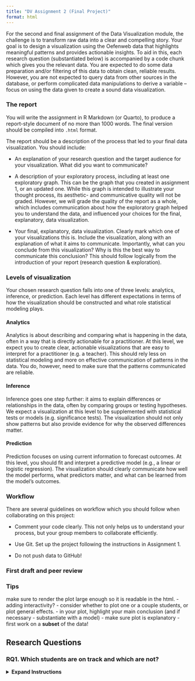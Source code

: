 ```yaml
---
title: "DV Assignment 2 (Final Project)"
format: html
---
```


For the second and final assignment of the Data Visualization module, the challenge is to transform raw data into a clear and compelling story. Your goal is to design a visualization using the Oefenweb data that highlights meaningful patterns and provides actionable insights. To aid in this, each research question (substantiated below) is accompanied by a code chunk which gives you the relevant data. You are expected to do some data preparation and/or filtering of this data to obtain clean, reliable results. However, you are not expected to query data from other sources in the database, or perform complicated data manipulations to derive a variable -- focus on using the data given to create a sound data visualization. 

### The report
You will write the assignment in R Markdown (or Quarto), to produce a report-style document of no more than 1000 words. The final version should be compiled into `.html` format. 

The report should be a description of the process that led to your final data visualization. You should include:  

-  An explanation of your research question and the target audience for your visualization. What did you want to communicate?  

-  A description of your exploratory process, including at least one exploratory graph. This can be the graph that you created in assignment 1, or an updated one. While this graph is intended to illustrate your thought process, its aesthetic- and communicative quality will not be graded. However, we will grade the quality of the report as a whole, which includes communication about how the exploratory graph helped you to understand the data, and influenced your choices for the final, explanatory, data visualization.  

-  Your final, explanatory, data visualization. Clearly mark which one of your visualizations this is. Include the visualization, along with an explanation of what it aims to communicate. Importantly, what can you conclude from this visualization? Why is this the best way to communicate this conclusion? This should follow logically from the introduction of your report (research question & exploration). 

### Levels of visualization
Your chosen research question falls into one of three levels: analytics, inference, or prediction. Each level has different expectations in terms of how the visualization should be constructed and what role statistical modeling plays. 

#### Analytics
Analytics is about describing and comparing what is happening in the data, often in a way that is directly actionable for a practitioner. At this level, we expect you to create clear, actionable visualizations that are easy to interpret for a practitioner (e.g. a teacher). This should rely less on statistical modeling and more on effective communication of patterns in the data. You do, however, need to make sure that the patterns communicated are reliable. 

#### Inference
Inference goes one step further: it aims to explain differences or relationships in the data, often by comparing groups or testing hypotheses. We expect a visualization at this level to be supplemented with statistical tests or models (e.g. significance tests). The visualization should not only show patterns but also provide evidence for why the observed differences matter. 

#### Prediction 
Prediction focuses on using current information to forecast outcomes. At this level, you should fit and interpret a predictive model (e.g., a linear or logistic regression). The visualization should clearly communicate how well the model performs, what predictors matter, and what can be learned from the model's outcomes. 

### Workflow
There are several guidelines on workflow which you should follow when collaborating on this project: 

-  Comment your code clearly. This not only helps us to understand your process, but your group members to collaborate efficiently. 

-  Use Git. Set up the project following the instructions in Assignment 1. 

-  Do not push data to GitHub! 

### First draft and peer review


### Tips 
make sure to render the plot large enough so it is readable in the html. 
-   adding interactivity?
-   consider whether to plot one or a couple students, or plot general effects.
-   in your plot, highlight your main conclusion (and if necessary - substantiate with a model)
-   make sure plot is explanatory
-   first work on a **subset** of the data!

## Research Questions

### RQ1. Which students are on track and which are not?
<details> 
<summary><strong>Expand Instructions</strong></summary>

**Level**: Analytics\

**Instruction:** Visualize the progress of the class within the following four Math Garden domains: addition, subtraction, clock reading, and tables. It should be useful for the teacher; they should be able to efficiently derive which students are on track in each game and which are not. For this question, you will only have to look at the class' progress within domain sessions. You can choose one of two ways to define progress in this context:

1.  *Population-based approach:* In the dataset, there is a variable called `new_user_domain_q_score`. This is a metric which indicates how the student is performing, relative to the average performance of students within the same age group. For example, a q-score of 400 indicates that a child is performing equal to an average student in grade 4.

2.  *Within-class approach:* In the dataset, there is a variable called `new_user_domain_rating`. This is the raw ability score of the user within the respective game. Normalize this variable for the class within each game to visualize students’ performance relative to the class average.

```r
#| code-fold: true
#| code-summary: "Data:"

# Clean Glob Env, load packages and connect to database
rm(list = ls())
library(tidyverse)
library(oefenwebDatabase)

con <- oefenwebDatabase::connect()

# For this RQ, we will visualize the progress of students in class '601481'.
# Run the following code to retrieve the relevant students' user_id's:
student_ids <- get_query(
  "SELECT *
  FROM mot_metrics_users
  WHERE school_class_id = '601481'",
  con = con
) %>%
  pull(user_id)

# Specify the relevant domains
domain_ids <- c(1, 2, 9, 59)

# List student id's and domain id's to use as query parameters
params <- list(student_ids, domain_ids)

# Now get the log records (only domain sessions)
logs <- get_query(
  "SELECT *
  FROM mot_metrics_logs
  WHERE session = 'domain'
  AND user_id IN ({params[[1]]*})
  AND domain_id IN ({params[[2]]*})",
  con = con,
  params = params
)

# Close connection
oefenwebDatabase::close_connections()

```

::: {.callout-tip collapse="false"}
-   Think about how you will deal with children who have no or little data within a specific domain. (How) will you visualize it? Is it reliable?

-   You do not need to worry about generalizibility to other classes. It should be relevant for the teacher to say something about their students' progress within the current class.
:::


### RQ2. What are the differences in playing behaviors between students that switch games a lot within a given session, compared to students who don't? 
<details> 
<summary><strong>Expand Instructions</strong></summary>

**Level:** Inference.  

**Instruction:** For this RQ, you will look at the data from the `mot_metrics_sessions` table, which contains different metrics computed at the session level that we think might be related to motivation. Importantly, in this table, a session is defined as active if the user plays games in either environment (Math Garden / Language Sea) without stopping for more than 10 minutes. If no new game is started within 10 minutes, the session ends. In other words, each row marks a period of continuous activity in the learning environment for a given player.

Define a high vs. low switcher by looking at the variables `n_different_games` and `duration`. Now, choose one or more of the following variables to relate to switching behavior:

1.  `mean_correct` \
2.  `n_skip` \
3.  `n_soft_quits` \
4.  `difficulty` (or `easy_ratio` / `medium_ratio` / `hard_ratio`) \
5.  `mean_rt` 

```r
#| code-fold: true
#| code-summary: "Data:"

# Clean Glob Env, load packages and connect to database
rm(list = ls())
library(tidyverse)
library(oefenwebDatabase)

con <- oefenwebDatabase::connect()

# Get mot_metrics_sessions data
sessions_data <- get_query(
  "SELECT *
  FROM mot_metrics_sessions"
)

```

::: {.callout-tip collapse="false"}
-   After defining high/low switchers, it may be useful to look at individual users to get an idea of their playing patterns, before aggregating the data further.  

-   How will you filter the data to get reliable estimates of switching tendencies? 

-   Taking the perspective of the child playing the game, what could be an advantage of switching games often? What could be a disadvantage? Considering this perspective could help formulate your narrative. 
:::

### RQ3. How does post-error quitting differ between in-school and out-of-school practice? What might moderate these differences?
<details> 
<summary><strong>Expand Instructions</strong></summary>

**Level:** Inference

**Instruction:** It is possible that students' motivation differs depending on whether they play in a classroom setting or at home -- a question which we would like you to explore in the data. One way to operationalize motivation in Prowise Learn is post-error quitting. Post-error quitting refers to whether the game was ended prematurely after an error (`post_error_quit`). First, define a variable which indicates whether a student is playing in or out of school:

-  School times are between 8:30 and 15.00 on weekdays. Be aware of [school holidays](https://wanneerschoolvakantie.nl/schoolvakanties-2023-2024/)! These should be defined as out-of-school. 

Choose one or more of the following moderators for your final visualization: 

1.  `grade`
2.  Average `new_user_domain_q_score`  
3.  Average `quit` (this would define whether a student *generally* quits a lot, regardless of errors).  

```r
#| code-fold: true
#| code-summary: "Data:"

# SQL query here
# delete LG sessions
```

::: {.callout-tip collapse="false"}
-   We have two papers dealing with post-error quitting (although not specifically dealing with this question), read them here and here for inspiration! 

-   You can define errors as binary (error or correct) or sequential (n errors made in a row). 
:::


### RQ4. Can we predict how long a student will look at feedback from different student characteristics and/or play behavior?
<details> 
<summary><strong>Expand Instructions</strong></summary>

**Level:** Prediction

**Instruction:** Feedback looking time indicates the time that the feedback was displayed on the screen after a student encountered an error, skipped a response, or had a time-out. Whether or not students engage with the feedback they recieve can serve as important information, both for the developers at Prowise Learn (how do users engage with application features?), and for teachers (how do students engage in their learning process?). Here, you can choose between a number of different variables to add to a regression model:

1.  type of error (incorrect response, skipped response, time-out response). Factor this variable yourself. 
2.  `grade`
3.  `gender`
4.  `q_score`
5.  `difficulty`
6.  `show_coins`
7.  `response_time_in_milliseconds`
8.  application (language vs. math)

You can be selective or choose all variables. If you choose to omit certain variables, please explain why. If you differentiate between covariates and predictors, please argue your reasoning. 


```r
#| code-fold: true
#| code-summary: "Data:"

# SQL query here
# Delete LG sessions
# Delete correct responses 
# "Because the system automatically moves on to the next item after a correct response, we remove these responses."
```

::: {.callout-tip collapse="false"}
-   Some games have explicit feedback (feedback which gives more information than right or wrong) -- check this in the variable `informative_feedback`. Make sure you account for this somehow.  

-   It will be useful to start with an exploration about how children look at feedback. How is this variable distributed? Also examine it across games. 

-   Feedback looking time can be defined in a continuous manner (predicting the time looked at feedback), or categorical (can we differentiate different types of 'feedback lookers')? Use the results from your exploration to decide which way is most suitable to define feedback looking. 
:::

